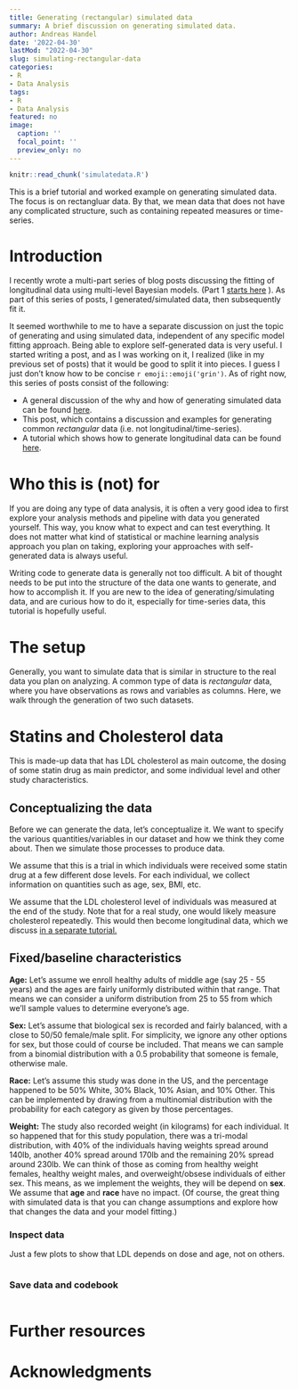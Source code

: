 ```yaml
---
title: Generating (rectangular) simulated data  
summary: A brief discussion on generating simulated data.
author: Andreas Handel
date: '2022-04-30'
lastMod: "2022-04-30"
slug: simulating-rectangular-data
categories: 
- R
- Data Analysis
tags: 
- R
- Data Analysis
featured: no
image:
  caption: ''
  focal_point: ''
  preview_only: no
---
```


```r
knitr::read_chunk('simulatedata.R')
```

This is a brief tutorial and worked example on generating simulated data. The focus is on rectangluar data. By that, we mean data that does not have any complicated structure, such as containing repeated measures or time-series. 


# Introduction

I recently wrote a multi-part series of blog posts discussing the fitting of longitudinal data using multi-level Bayesian models. (Part 1 [starts here](/posts/longitudinal-multilevel-bayesian-analysis-1/) ). As part of this series of posts, I generated/simulated data, then subsequently fit it. 

It seemed worthwhile to me to have a separate discussion on just the topic of generating and using simulated data, independent of any specific model fitting approach. Being able to explore self-generated data is very useful. I started writing a post, and as I was working on it, I realized (like in my previous set of posts) that it would be good to split it into pieces. I guess I just don't know how to be concise `r emoji::emoji('grin')`. As of right now, this series of posts consist of the following:

* A general discussion of the why and how of generating simulated data can be found [here](DUMMY).
* This post, which contains a discussion and examples for generating common _rectangular_ data (i.e. not longitudinal/time-series).
* A tutorial which shows how to generate longitudinal data can be found [here](DUMMY).




# Who this is (not) for

If you are doing any type of data analysis, it is often a very good idea to first explore your analysis methods and pipeline with data you generated yourself. This way, you know what to expect and can test everything. It does not matter what kind of statistical or machine learning analysis approach you plan on taking, exploring your approaches with self-generated data is always useful.

Writing code to generate data is generally not too difficult. A bit of thought needs to be put into the structure of the data one wants to generate, and how to accomplish it. If you are new to the idea of generating/simulating data, and are curious how to do it, especially for time-series data, this tutorial is hopefully useful. 


# The setup

Generally, you want to simulate data that is similar in structure to the real data you plan on analyzing. A common type of data is _rectangular_ data, where you have observations as rows and variables as columns. Here, we walk through the generation of two such datasets.




# Statins and Cholesterol data

This is made-up data that has LDL cholesterol as main outcome, the dosing of some statin drug as main predictor, and some individual level and other study characteristics.  


## Conceptualizing the data

Before we can generate the data, let's conceptualize it. We want to specify the various quantities/variables in our dataset and how we think they come about. Then we simulate those processes to produce data.

We assume that this is a trial in which individuals were received some statin drug at a few different dose levels. For each individual, we collect information on quantities such as age, sex, BMI, etc.

We assume that the LDL cholesterol level of individuals was measured at the end of the study. Note that for a real study, one would likely measure cholesterol repeatedly. This would then become longitudinal data, which we discuss [in a separate tutorial.](DUMMY)



## Fixed/baseline characteristics

**Age:** Let's assume we enroll healthy adults of middle age (say 25 - 55 years) and the ages are fairly uniformly distributed within that range. That means we can consider a uniform distribution from 25 to 55 from which we'll sample values to determine everyone's age.


**Sex:** Let's assume that biological sex is recorded and fairly balanced, with a close to 50/50 female/male split. For simplicity, we ignore any other options for sex, but those could of course be included. That means we can sample from a binomial distribution with a 0.5 probability that someone is female, otherwise male.  

**Race:** Let's assume this study was done in the US, and the percentage happened to be 50% White, 30% Black, 10% Asian, and 10% Other. This can be implemented by drawing from a multinomial distribution with the probability for each category as given by those percentages.

**Weight:** The study also recorded weight (in kilograms) for each individual. It so happened that for this study population, there was a tri-modal distribution, with 40% of the individuals having weights spread around 140lb, another 40% spread around 170lb and the remaining 20% spread around 230lb. We can think of those as coming from healthy weight females, healthy weight males, and overweight/obsese individuals of either sex. This means, as we implement the weights, they will be depend on **sex**. We assume that **age** and **race** have no impact. (Of course, the great thing with simulated data is that you can change assumptions and explore how that changes the data and your model fitting.)


### Inspect data

Just a few plots to show that LDL depends on dose and age, not on others.

```r
```


### Save data and codebook

```r
```


## 


# Further resources


# Acknowledgments








